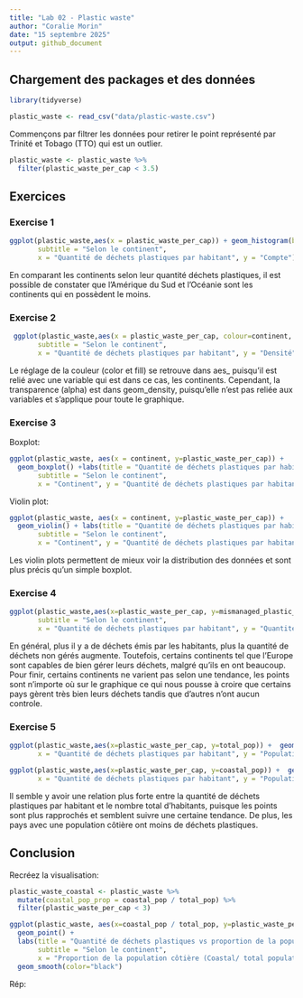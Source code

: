 ```yaml
---
title: "Lab 02 - Plastic waste"
author: "Coralie Morin"
date: "15 septembre 2025"
output: github_document
---
```

## Chargement des packages et des données

```r
library(tidyverse)

```

```r
plastic_waste <- read_csv("data/plastic-waste.csv")
```

Commençons par filtrer les données pour retirer le point représenté par Trinité et Tobago (TTO) qui est un outlier.

```r
plastic_waste <- plastic_waste %>%
  filter(plastic_waste_per_cap < 3.5)
```


## Exercices

### Exercise 1

```r
ggplot(plastic_waste,aes(x = plastic_waste_per_cap)) + geom_histogram(binwidth = 0.2) + facet_wrap( ~ continent ) +labs(title = "Quantité de déchets plastiques par habitant",
       subtitle = "Selon le continent",
       x = "Quantité de déchets plastiques par habitant", y = "Compte")
```
En comparant les continents selon leur quantité déchets plastiques, il est possible de constater que l'Amérique du Sud et l'Océanie sont les continents qui en possèdent le moins.
 
### Exercise 2

```r
 ggplot(plastic_waste,aes(x = plastic_waste_per_cap, colour=continent, fill=continent))+ geom_density (alpha=0.4) +labs(title = "Quantité de déchets plastiques par habitant",
       subtitle = "Selon le continent",
       x = "Quantité de déchets plastiques par habitant", y = "Densité")

```

Le réglage de la couleur (color et fill) se retrouve dans aes_ puisqu'il est relié avec une variable qui est dans ce cas, les continents. Cependant, la transparence (alpha) est dans geom_density, puisqu'elle n'est pas reliée aux variables et s'applique pour toute le graphique.

### Exercise 3

Boxplot:

```r
ggplot(plastic_waste, aes(x = continent, y=plastic_waste_per_cap)) +
  geom_boxplot() +labs(title = "Quantité de déchets plastiques par habitant",
       subtitle = "Selon le continent",
       x = "Continent", y = "Quantité de déchets plastiques par habitant")
```

Violin plot:

```r
ggplot(plastic_waste, aes(x = continent, y=plastic_waste_per_cap)) +
  geom_violin() + labs(title = "Quantité de déchets plastiques par habitant",
       subtitle = "Selon le continent",
       x = "Continent", y = "Quantité de déchets plastiques par habitant")
```

Les violin plots permettent de mieux voir la distribution des données et sont plus précis qu'un simple boxplot.

### Exercise 4


```r
ggplot(plastic_waste,aes(x=plastic_waste_per_cap, y=mismanaged_plastic_waste_per_cap, color=continent)) +  geom_point() + labs(title = "Gestion de la quantité de déchets plastiques par habitant",
       subtitle = "Selon le continent",
       x = "Quantité de déchets plastiques par habitant", y = "Quantité de déchets plastiques non gérés par habitant")

```

En général, plus il y a de déchets émis par les habitants, plus la quantité de déchets non gérés augmente. Toutefois, certains continents tel que l'Europe sont capables de bien gérer leurs déchets, malgré qu'ils en ont beaucoup. Pour finir, certains continents ne varient pas selon une tendance, les points sont n'importe où sur le graphique ce qui nous pousse à croire que certains pays gèrent très bien leurs déchets tandis que d'autres n'ont aucun controle.

### Exercise 5


```r
ggplot(plastic_waste,aes(x=plastic_waste_per_cap, y=total_pop)) +  geom_point() + labs(title = "Quantité de déchets plastiques par habitant pour la population totale",
       x = "Quantité de déchets plastiques par habitant", y = "Population totale")
```

```r
ggplot(plastic_waste,aes(x=plastic_waste_per_cap, y=coastal_pop)) +  geom_point() + labs(title = "Quantité de déchets plastiques par habitant pour la population côtière",
       x = "Quantité de déchets plastiques par habitant", y = "Population côtière")
```

Il semble y avoir une relation plus forte entre la quantité de déchets plastiques par habitant et le nombre total d'habitants, puisque les points sont plus rapprochés et semblent suivre une certaine tendance. De plus, les pays avec une population côtière ont moins de déchets plastiques.

## Conclusion

Recréez la visualisation:

```r
plastic_waste_coastal <- plastic_waste %>% 
  mutate(coastal_pop_prop = coastal_pop / total_pop) %>%
  filter(plastic_waste_per_cap < 3)

ggplot(plastic_waste, aes(x=coastal_pop / total_pop, y=plastic_waste_per_cap, color=continent)) +
  geom_point() +
  labs(title = "Quantité de déchets plastiques vs proportion de la population côtière ",
       subtitle = "Selon le continent",
       x = "Proportion de la population côtière (Coastal/ total population)", y = "Nombre de déchets plastiques par habitant") +
  geom_smooth(color="black")

```


Rép: